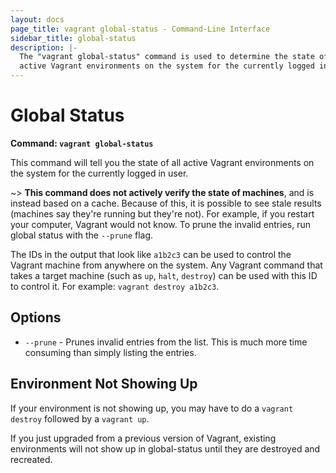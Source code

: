 ```yaml
---
layout: docs
page_title: vagrant global-status - Command-Line Interface
sidebar_title: global-status
description: |-
  The "vagrant global-status" command is used to determine the state of all
  active Vagrant environments on the system for the currently logged in user.
---
```


# Global Status

**Command: `vagrant global-status`**

This command will tell you the state of all active Vagrant environments
on the system for the currently logged in user.

~> **This command does not actively verify the state of machines**,
and is instead based on a cache. Because of this, it is possible to see
stale results (machines say they're running but they're not). For example,
if you restart your computer, Vagrant would not know. To prune the invalid
entries, run global status with the `--prune` flag.

The IDs in the output that look like `a1b2c3` can be used to control
the Vagrant machine from anywhere on the system. Any Vagrant command
that takes a target machine (such as `up`, `halt`, `destroy`) can be
used with this ID to control it. For example: `vagrant destroy a1b2c3`.

## Options

- `--prune` - Prunes invalid entries from the list. This is much more time
  consuming than simply listing the entries.

## Environment Not Showing Up

If your environment is not showing up, you may have to do a `vagrant destroy`
followed by a `vagrant up`.

If you just upgraded from a previous version of Vagrant, existing environments
will not show up in global-status until they are destroyed and recreated.
